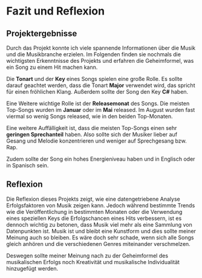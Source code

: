 # Fazit und Reflexion

## Projektergebnisse

Durch das Projekt konnte ich viele spannende Informationen über die Musik und die Musikbranche erzielen. Im Folgenden finden sie nochmals die wichtigsten Erkenntnisse des Projekts und erfahren die Geheimformel, was ein Song zu einem Hit machen kann.

Die **Tonart** und der **Key** eines Songs spielen eine große Rolle. Es sollte darauf geachtet werden, dass die Tonart **Major** verwendet wird, das spricht für einen fröhlichen Klang. Außerdem sollte der Song den Key **C#** haben.

Eine Weitere wichtige Rolle ist der **Releasemonat** des Songs. Die meisten Top-Songs wurden im **Januar** oder im **Mai** released. Im August wurden fast viermal so wenig Songs released, wie in den beiden Top-Monaten.

Eine weitere Auffälligkeit ist, dass die meisten Top-Songs einen sehr **geringen Sprechanteil** haben. Also sollte sich der Musiker lieber auf Gesang und Melodie konzentrieren und weniger auf Sprechgesang bzw. Rap.

Zudem sollte der Song ein hohes Energieniveau haben und in Englisch oder in Spanisch sein.


## Reflexion

Die Reflexion dieses Projekts zeigt, wie eine datengetriebene Analyse Erfolgsfaktoren von Musik zeigen kann. Jedoch während bestimmte Trends wie die Veröffentlichung in bestimmten Monaten oder die Verwendung eines speziellen Keys die Erfolgschancen eines Hits verbessern, ist es dennoch wichtig zu betonen, dass Musik viel mehr als eine Sammlung von Datenpunkten ist. Musik ist und bleibt eine Kunstform und dies sollte meiner Meinung auch so bleiben. Es wäre doch sehr schade, wenn sich alle Songs gleich anhören und die verschiedenen Genres miteinander verschmelzen.

Deswegen sollte meiner Meinung nach zu der Geheimformel des musikalischen Erfolgs noch Kreativität und musikalische Individualität hinzugefügt werden.